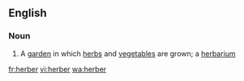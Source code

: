 ==English==

===Noun===
{{en-noun}}

#{{rare}} A [[garden]] in which [[herb]]s and [[vegetable]]s are grown; a [[herbarium]]

[[fr:herber]]
[[vi:herber]]
[[wa:herber]]